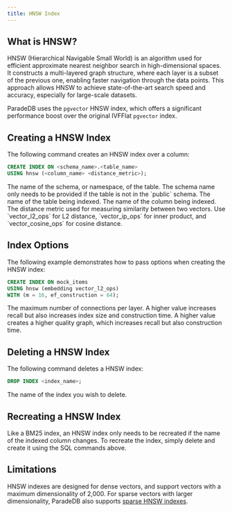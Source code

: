 ```yaml
---
title: HNSW Index
---
```


## What is HNSW?

HNSW (Hierarchical Navigable Small World) is an algorithm used for efficient approximate nearest neighbor
search in high-dimensional spaces. It constructs a multi-layered graph structure, where each layer is a
subset of the previous one, enabling faster navigation through the data points. This approach allows
HNSW to achieve state-of-the-art search speed and accuracy, especially for large-scale datasets.

ParadeDB uses the `pgvector` HNSW index, which offers a significant performance boost over the original
IVFFlat `pgvector` index.

## Creating a HNSW Index

The following command creates an HNSW index over a column:

```sql
CREATE INDEX ON <schema_name>.<table_name>
USING hnsw (<column_name> <distance_metric>);
```

<ParamField body="schema_name">
  The name of the schema, or namespace, of the table. The schema name only needs
  to be provided if the table is not in the `public` schema.
</ParamField>
<ParamField body="table_name" required>
  The name of the table being indexed.
</ParamField>
<ParamField body="column_name" required>
  The name of the column being indexed.
</ParamField>
<ParamField body="distance_metric" required>
  The distance metric used for measuring similarity between two vectors. Use
  `vector_l2_ops` for L2 distance, `vector_ip_ops` for inner product, and
  `vector_cosine_ops` for cosine distance.
</ParamField>

## Index Options

The following example demonstrates how to pass options when creating the HNSW index:

```sql
CREATE INDEX ON mock_items
USING hnsw (embedding vector_l2_ops)
WITH (m = 16, ef_construction = 64);
```

<ParamField body="m" default={16}>
  The maximum number of connections per layer. A higher value increases recall
  but also increases index size and construction time.
</ParamField>
<ParamField body="ef_construction" default={64}>
  A higher value creates a higher quality graph, which increases recall but also
  construction time.
</ParamField>

## Deleting a HNSW Index

The following command deletes a HNSW index:

```sql
DROP INDEX <index_name>;
```

<ParamField body="index_name" required>
  The name of the index you wish to delete.
</ParamField>

## Recreating a HNSW Index

Like a BM25 index, an HNSW index only needs to be recreated if the name of the indexed column changes.
To recreate the index, simply delete and create it using the SQL commands above.

## Limitations

HNSW indexes are designed for dense vectors, and support vectors with a maximum dimensionality of 2,000. For sparse vectors with larger dimensionality, ParadeDB also supports [sparse HNSW indexes](/search/indexing/sparse).
